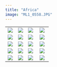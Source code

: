 ```yaml
---
title: "Africa"
image: "ML1_0558.JPG"
---
```


|                   |                   |                     |                     |
|-------------------|-------------------|---------------------|---------------------|
| ![](_CS_1536.jpg) | ![](ML1_1489.jpg) | ![](ML1_0280.jpg)   | ![](_CS_8113-2.jpg) |
| ![](_CS_1508.jpg) | ![](ML1_0558.JPG) | ![](ML1_1780.JPG)   | ![](ML1_0943.jpg)   |
| ![](ML1_1137.jpg) | ![](_CS_0023.JPG) | ![](_CS_0583.JPG)   | ![](_CS_7746-3.jpg) |
| ![](ML1_1062.JPG) | ![](ML1_9642.jpg) | ![](ML1_0301.jpg)   | ![](_CS_1250.JPG)   |
| ![](ML1_0245.JPG) | ![](ML1_0143.jpg) | ![](_CS_8284-2.jpg) | ![](ML1_0843.JPG)   |
